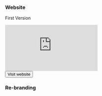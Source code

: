
<PostHeader
title='A Website for a Energy Consulting Company'
projectName='Cone'
imageName='cone/preview-image.png'
date='2020'
order='5'
/>


### Website

<div class='blogGallery'>
    <p>First Version</p>
    <iframe src="https://www.youtube.com/embed/3IfNPl5xoog" title="Test - Mudança de background." frameborder="0" allow="accelerometer; autoplay; clipboard-write; encrypted-media; gyroscope; picture-in-picture; web-share" allowfullscreen />
    <p>Vue Speed Test</p>
    <iframe src="https://www.youtube.com/embed/o1Tgede70LE" title="vue template test" frameborder="0" allow="accelerometer; autoplay; clipboard-write; encrypted-media; gyroscope; picture-in-picture; web-share" allowfullscreen></iframe>
    <div class='buttonGroup'>
        <Button href='https://coneconsultoria.com.br/' target='_blank'>Visit website</Button>
    </div>
</div>

### Re-branding

<div class="blogGallery">
    <Media src='/work/cone/idea-colors.png' />
    <Media src='/work/cone/logo-comparing.png' />
    <Media src='/work/cone/new-logo.png' />
</div>
